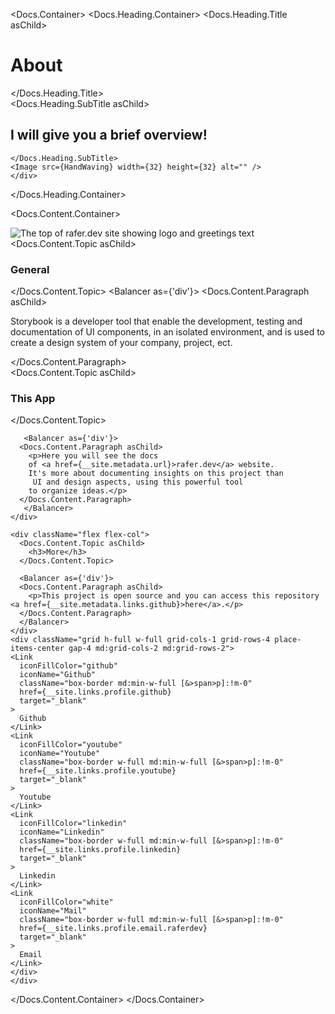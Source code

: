 

<Meta title="About" />

<Docs.Container>
  <Docs.Heading.Container>
      <Docs.Heading.Title asChild>
    <h1>About</h1>
      </Docs.Heading.Title>
    <div className="flex items-baseline gap-4">
    <Docs.Heading.SubTitle asChild>
      <h2>I will give you a brief overview!</h2>
      
    </Docs.Heading.SubTitle>
    <Image src={HandWaving} width={32} height={32} alt="" />
    </div>

  </Docs.Heading.Container>

  <Docs.Content.Container>
    <div className="order-1 m-0 flex max-h-80 w-full items-center justify-center border-0 align-middle md:order-2">
      <Image
        src={billboard}
        width={400}
        height={212}
        alt="The top of rafer.dev site showing logo and greetings text"
      />
    </div>
    <div className="flex flex-col gap-8 pl-4 pr-6 pt-6">
    <div className="flex flex-col">
      <Docs.Content.Topic asChild>
        <h3>General</h3>
      </Docs.Content.Topic>
      <Balancer as={'div'}>
        <Docs.Content.Paragraph asChild>
           <p>Storybook is a developer tool that enable the development,
            testing and documentation of UI components, in an isolated environment,
            and is used to create a design system of your company, project, ect.</p>
        </Docs.Content.Paragraph>
      </Balancer>
    </div>
    <div className="flex flex-col">
      <Docs.Content.Topic asChild>
        <h3>This App</h3>
      </Docs.Content.Topic>

       <Balancer as={'div'}>
      <Docs.Content.Paragraph asChild>
        <p>Here you will see the docs
        of <a href={__site.metadata.url}>rafer.dev</a> website.
        It's more about documenting insights on this project than
         UI and design aspects, using this powerful tool
        to organize ideas.</p>
      </Docs.Content.Paragraph>
       </Balancer>
    </div>

    <div className="flex flex-col">
      <Docs.Content.Topic asChild>
        <h3>More</h3>
      </Docs.Content.Topic>

      <Balancer as={'div'}>
      <Docs.Content.Paragraph asChild>
        <p>This project is open source and you can access this repository <a href={__site.metadata.links.github}>here</a>.</p>
      </Docs.Content.Paragraph>
      </Balancer>
    </div>
    <div className="grid h-full w-full grid-cols-1 grid-rows-4 place-items-center gap-4 md:grid-cols-2 md:grid-rows-2">
    <Link
      iconFillColor="github"
      iconName="Github"
      className="box-border md:min-w-full [&>span>p]:!m-0"
      href={__site.links.profile.github}
      target="_blank"
    >
      Github
    </Link>
    <Link
      iconFillColor="youtube"
      iconName="Youtube"
      className="box-border w-full md:min-w-full [&>span>p]:!m-0"
      href={__site.links.profile.youtube}
      target="_blank"
    >
      Youtube
    </Link>
    <Link
      iconFillColor="linkedin"
      iconName="Linkedin"
      className="box-border w-full md:min-w-full [&>span>p]:!m-0"
      href={__site.links.profile.linkedin}
      target="_blank"
    >
      Linkedin
    </Link>
    <Link
      iconFillColor="white"
      iconName="Mail"
      className="box-border w-full md:min-w-full [&>span>p]:!m-0"
      href={__site.links.profile.email.raferdev}
      target="_blank"
    >
      Email
    </Link>
    </div>
    </div>

  </Docs.Content.Container>
</Docs.Container>
